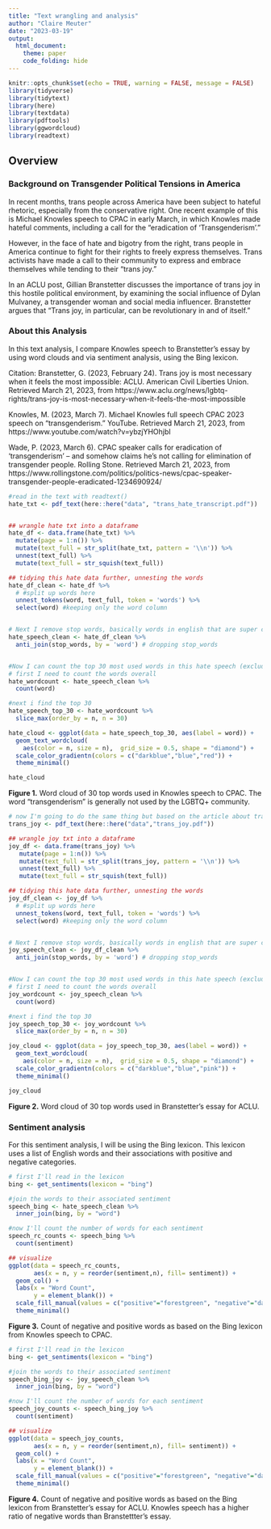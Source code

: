```yaml
---
title: "Text wrangling and analysis"
author: "Claire Meuter"
date: "2023-03-19"
output: 
  html_document:
    theme: paper
    code_folding: hide
---
```


```r
knitr::opts_chunk$set(echo = TRUE, warning = FALSE, message = FALSE)
library(tidyverse)
library(tidytext)
library(here)
library(textdata)
library(pdftools)
library(ggwordcloud)
library(readtext)
```

## Overview
### Background on Transgender Political Tensions in America 
In recent months, trans people across America have been subject to hateful rhetoric, especially from the conservative right. One recent example of this is Michael Knowles speech to CPAC in early March, in which Knowles made hateful comments, including a call for the "eradication of 'Transgenderism'."  

However, in the face of hate and bigotry from the right, trans people in America continue to fight for their rights to freely express themselves. Trans activists have made a call to their community to express and embrace themselves while tending to their "trans joy." 

In an ACLU post, Gillian Branstetter discusses the importance of trans joy in this hostile political environment, by examining the social influence of Dylan Mulvaney, a transgender woman and social media influencer. Branstetter argues that "Trans joy, in particular, can be revolutionary in and of itself." 

### About this Analysis 
In this text analysis, I compare Knowles speech to Branstetter's essay by using word clouds and via sentiment analysis, using the Bing lexicon. 



Citation: 
Branstetter, G. (2023, February 24). Trans joy is most necessary when it feels the most impossible: ACLU. American Civil Liberties Union. Retrieved March 21, 2023, from https://www.aclu.org/news/lgbtq-rights/trans-joy-is-most-necessary-when-it-feels-the-most-impossible 

Knowles, M. (2023, March 7). Michael Knowles full speech CPAC 2023 speech on "transgenderism." YouTube. Retrieved March 21, 2023, from https://www.youtube.com/watch?v=ybzjYHOhjbI 

Wade, P. (2023, March 6). CPAC speaker calls for eradication of 'transgenderism' -- and somehow claims he's not calling for elimination of transgender people. Rolling Stone. Retrieved March 21, 2023, from https://www.rollingstone.com/politics/politics-news/cpac-speaker-transgender-people-eradicated-1234690924/ 



```r
#read in the text with readtext()
hate_txt <- pdf_text(here::here("data", "trans_hate_transcript.pdf"))


## wrangle hate txt into a dataframe
hate_df <- data.frame(hate_txt) %>% 
  mutate(page = 1:n()) %>% 
  mutate(text_full = str_split(hate_txt, pattern = '\\n')) %>% 
  unnest(text_full) %>% 
  mutate(text_full = str_squish(text_full))

## tidying this hate data further, unnesting the words 
hate_df_clean <- hate_df %>% 
  # #split up words here
  unnest_tokens(word, text_full, token = 'words') %>% 
  select(word) #keeping only the word column 


# Next I remove stop words, basically words in english that are super common
hate_speech_clean <- hate_df_clean %>% 
  anti_join(stop_words, by = 'word') # dropping stop_words


#Now I can count the top 30 most used words in this hate speech (excluding stop words)
# first I need to count the words overall
hate_wordcount <- hate_speech_clean %>% 
  count(word)

#next i find the top 30 
hate_speech_top_30 <- hate_wordcount %>% 
  slice_max(order_by = n, n = 30)

hate_cloud <- ggplot(data = hate_speech_top_30, aes(label = word)) +
  geom_text_wordcloud(
    aes(color = n, size = n),  grid_size = 0.5, shape = "diamond") + 
  scale_color_gradientn(colors = c("darkblue","blue","red")) +
  theme_minimal()

hate_cloud
```

**Figure 1.** Word cloud of 30 top words used in Knowles speech to CPAC. The word "transgenderism" is generally not used by the LGBTQ+ community. 

```r
# now I'm going to do the same thing but based on the article about trans joy 
trans_joy <- pdf_text(here::here("data","trans_joy.pdf"))

## wrangle joy txt into a dataframe
joy_df <- data.frame(trans_joy) %>% 
   mutate(page = 1:n()) %>% 
   mutate(text_full = str_split(trans_joy, pattern = '\\n')) %>% 
   unnest(text_full) %>% 
   mutate(text_full = str_squish(text_full))

## tidying this hate data further, unnesting the words 
joy_df_clean <- joy_df %>% 
  # #split up words here
  unnest_tokens(word, text_full, token = 'words') %>% 
  select(word) #keeping only the word column 


# Next I remove stop words, basically words in english that are super common
joy_speech_clean <- joy_df_clean %>% 
  anti_join(stop_words, by = 'word') # dropping stop_words


#Now I can count the top 30 most used words in this hate speech (excluding stop words)
# first I need to count the words overall
joy_wordcount <- joy_speech_clean %>% 
  count(word)

#next i find the top 30 
joy_speech_top_30 <- joy_wordcount %>% 
  slice_max(order_by = n, n = 30)

joy_cloud <- ggplot(data = joy_speech_top_30, aes(label = word)) +
  geom_text_wordcloud(
    aes(color = n, size = n),  grid_size = 0.5, shape = "diamond") + 
  scale_color_gradientn(colors = c("darkblue","blue","pink")) +
  theme_minimal()

joy_cloud

```

**Figure 2.** Word cloud of 30 top words used in Branstetter's essay for ACLU. 

### Sentiment analysis
For this sentiment analysis, I will be using the Bing lexicon. This lexicon uses a list of English words and their associations with positive and negative categories. 

```r
# first I'll read in the lexicon 
bing <- get_sentiments(lexicon = "bing")

#join the words to their associated sentiment 
speech_bing <- hate_speech_clean %>% 
  inner_join(bing, by = "word")

#now I'll count the number of words for each sentiment 
speech_rc_counts <- speech_bing %>% 
  count(sentiment)

## visualize 
ggplot(data = speech_rc_counts, 
       aes(x = n, y = reorder(sentiment,n), fill= sentiment)) +
  geom_col() +
  labs(x = "Word Count",
       y = element_blank()) +
  scale_fill_manual(values = c("positive"="forestgreen", "negative"="darkred")) +
  theme_minimal()
```

**Figure 3.** Count of negative and positive words as based on the Bing lexicon from Knowles speech to CPAC. 



```r
# first I'll read in the lexicon 
bing <- get_sentiments(lexicon = "bing")

#join the words to their associated sentiment 
speech_bing_joy <- joy_speech_clean %>% 
  inner_join(bing, by = "word")

#now I'll count the number of words for each sentiment 
speech_joy_counts <- speech_bing_joy %>% 
  count(sentiment)

## visualize 
ggplot(data = speech_joy_counts, 
       aes(x = n, y = reorder(sentiment,n), fill= sentiment)) +
  geom_col() +
  labs(x = "Word Count",
       y = element_blank()) +
  scale_fill_manual(values = c("positive"="forestgreen", "negative"="darkred")) +
  theme_minimal()
```

**Figure 4.** Count of negative and positive words as based on the Bing lexicon from Branstetter's essay for ACLU. Knowles speech has a higher ratio of negative words than Branstettter's essay. 
